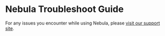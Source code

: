 # Nebula Troubleshoot Guide

For any issues you encounter while using Nebula, please [visit our support site](https://thirdweb.com/support).